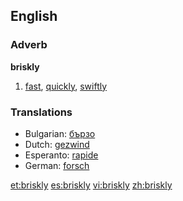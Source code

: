 ==English==
===Adverb===
'''briskly'''
# [[fast]], [[quickly]], [[swiftly]]

===Translations===
*Bulgarian: [[бързо]]
*Dutch: [[gezwind]]
*Esperanto: [[rapide]]
*German: [[forsch]]

[[et:briskly]]
[[es:briskly]]
[[vi:briskly]]
[[zh:briskly]]